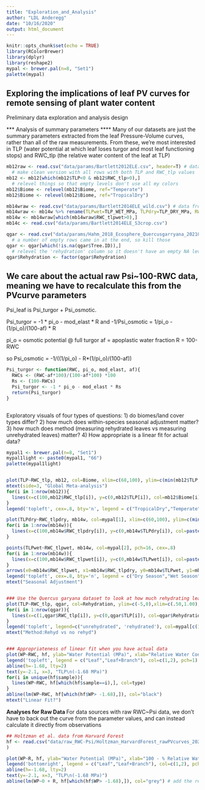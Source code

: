```yaml
---
title: "Exploration_and_Analysis"
author: "LDL Anderegg"
date: "10/16/2020"
output: html_document
---
```


```r
knitr::opts_chunk$set(echo = TRUE)
library(RColorBrewer)
library(dplyr)
library(reshape2)
mypal <- brewer.pal(n=8, "Set1")
palette(mypal)
```

## Exploring the implications of leaf PV curves for remote sensing of plant water content
Preliminary data exploration and analysis design



*** Analysis of summary parameters ****
Many of our datasets are just the summary parameters extracted from the leaf Pressure-Volume curves, rather than all of the raw measurements. From these, we're most interested in TLP (water potential at which leaf loses turgor and most leaf functioning stops) and RWC_tlp (the relative water content of the leaf at TLP)

```r
mb12raw <- read.csv("data/params/Bartlett2012ELE.csv", header=T) # data from Bartlett 2012 ELE
  # make clean version with all rows with both TLP and RWC_tlp values
mb12 <- mb12[which(mb12$TLP<0 & mb12$RWC_tlp>0),]
  # relevel things so that empty levels don't use all my colors
mb12$Biome <- relevel(mb12$Biome, ref="Temperate")
mb12$Biome <- relevel(mb12$Biome, ref="TropicalDry")

mb14wraw <- read.csv("data/params/Bartlett2014ELE_wild.csv") # data from Bartlett 2014 ELE wild plants
mb14wraw <- mb14w %>% rename(TLPwet=TLP_WET_MPa, TLPdry=TLP_DRY_MPa, RWC_tlpwet=RWC_total_wet_percent, RWC_tlpdry = RWC_total_dry_percent)
mb14w <- mb14wraw[which(mb14wraw$RWC_tlpwet>0),]
mb14c <- read.csv("data/params/Bartlett2014ELE_S3crop.csv")

qgar <- read.csv("data/params/Hahm_2018_Ecosphere_Quercusgarryana_20210115.csv")
  # a number of empty rows came in at the end, so kill those
qgar <- qgar[which(!is.na(qgar$Tree.ID)),]
  # relevel the 'rehydration' column so it doesn't have an empty NA level
qgar$Rehydration <- factor(qgar$Rehydration)
```

## We care about the actual raw Psi~100-RWC data, meaning we have to recalculate this from the PVcurve parameters
Psi_leaf is Psi_turgor + Psi_osmotic.

Psi_turgor = -1 * pi_o - mod_elast * R
and 
-1/Psi_osmotic = 1/pi_o - (1/pi_o)/(100-af) * R

pi_o = osmotic potential @ full turgor
af = apoplastic water fraction
R = 100-RWC

so
Psi_osmotic = -1/((1/pi_o) - R*(1/pi_o)/(100-af))



```r
Psi_turgor <- function(RWC, pi_o, mod_elast, af){
  RWCs <- (RWC-af*100)/(100-af*100) *100
  Rs <- (100-RWCs)
  Psi_turgor <- -1 * pi_o - mod_elast * Rs
  return(Psi_turgor)
} 



```



Exploratory visuals of four types of questions:
1) do biomes/land cover types differ?
2) how much does within-species seasonal adjustment matter?
3) how much does method (measuring rehydrated leaves vs measuring unrehydrated leaves) matter?
4) How appropriate is a linear fit for actual data?

``` r

mypal1 <- brewer.pal(n=8, "Set1")
mypal1light <- paste0(mypal1, "66")
palette(mypal1light)


plot(TLP~RWC_tlp, mb12, col=Biome, xlim=c(68,100), ylim=c(min(mb12$TLP,na.rm=T),0), pch=16, cex=.8, xlab="%RWC")
mtext(side=3, "Global Meta-analysis")
for(i in 1:nrow(mb12)){
  lines(x=c(100,mb12$RWC_tlp[i]), y=c(0,mb12$TLP[i]), col=mb12$Biome[i])
}
legend('topleft', cex=.8, bty='n', legend = c("TropicalDry","Temperate"), pch=16, col=mypal1light[1:2])

plot(TLPdry~RWC_tlpdry, mb14w, col=mypal[1], xlim=c(60,100), ylim=c(min(mb14w$TLPdry,na.rm=T),0), pch=16, cex=.8, ylab="TLP", xlab="%RWC")
for(i in 1:nrow(mb14w)){
  lines(x=c(100,mb14w$RWC_tlpdry[i]), y=c(0,mb14w$TLPdry[i]), col=paste0(mypal[1],"33"))
}

points(TLPwet~RWC_tlpwet, mb14w, col=mypal[2], pch=16, cex=.8)
for(i in 1:nrow(mb14w)){
  lines(x=c(100,mb14w$RWC_tlpwet[i]), y=c(0,mb14w$TLPwet[i]), col=paste0(mypal[2],"33"))
}
arrows(x0=mb14w$RWC_tlpwet, x1=mb14w$RWC_tlpdry, y0=mb14w$TLPwet, y1=mb14w$TLPdry, length = .05)
legend('topleft', cex=.8, bty='n', legend = c("Dry Season","Wet Season"), pch=16, col=mypal1[1:2])
mtext("Seasonal Adjustment")


### Use the Quercus garyana dataset to look at how much rehydrating leaves before making PV curve measurements matters
plot(TLP~RWC_tlp, qgar, col=Rehydration, ylim=c(-5,0),xlim=c(.50,1.00), pch=16, ylab="TLP", xlab="%RWC")
for(i in 1:nrow(qgar)){
  lines(x=c(1,qgar$RWC_tlp[i]), y=c(0,qgar$TLP[i]), col=qgar$Rehydration[i])
}
legend('topleft', legend=c("unrehydrated", 'rehydrated'), col=mypal[c(1,2)], pch=16)
mtext("Method:Rehyd vs no rehyd")


### Appropriateness of linear fit when you have actual data
plot(WP~RWC, hf, ylab="Water Potential (MPa)", xlab="Relative Water Content", col=type)
legend('topleft', legend = c("Leaf","Leaf+Branch"), col=c(1,2), pch=1)
abline(h=-1.68, lty=2)
text(y=-2.1, x=3, "TLP\n(-1.68 MPa)")
for(i in unique(hf$sample)){
  lines(WP~RWC, hf[which(hf$sample==i),], col=type)
}
abline(lm(WP~RWC, hf[which(hf$WP> -1.68),]), col="black")
mtext("Linear Fit?")

```



**Analyses for Raw Data **
For data sources with raw RWC~Psi data, we don't have to back out the curve from the parameter values, and can instead calculate it directly from observations

``` r
## Holtzman et al. data from Harvard Forest
hf <- read.csv("data/raw_RWC-Psi/Holtzman_HarvardForest_rawPVcurves_20200304.csv"
)

plot(WP~R, hf, ylab="Water Potential (MPa)", xlab="100 - % Relative Water Content", col=type)
legend('bottomright', legend = c("Leaf","Leaf+Branch"), col=c(1,2), pch=1)
abline(h=-1.68, lty=2)
text(y=-2.1, x=3, "TLP\n(-1.68 MPa)")
abline(lm(WP~0 + R, hf[which(hf$WP> -1.68),]), col="grey") # add the regression line, forcing it through WP=0 @ R=0

```
